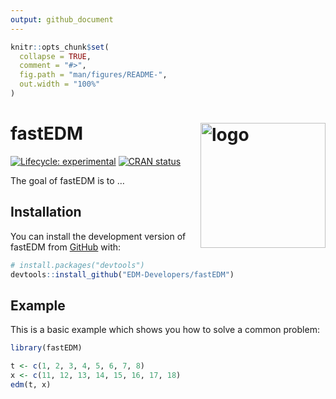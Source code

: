 ```yaml
---
output: github_document
---
```


<!-- README.md is generated from README.Rmd. Please edit that file -->

```r
knitr::opts_chunk$set(
  collapse = TRUE,
  comment = "#>",
  fig.path = "man/figures/README-",
  out.width = "100%"
)
```

# fastEDM <img src="man/figures/logo.png" align="right" height="200" alt="logo" />

<!-- badges: start -->
[![Lifecycle: experimental](https://img.shields.io/badge/lifecycle-experimental-orange.svg)](https://lifecycle.r-lib.org/articles/stages.html#experimental)
[![CRAN status](https://www.r-pkg.org/badges/version/fastEDM)](https://CRAN.R-project.org/package=fastEDM)
<!-- badges: end -->

The goal of fastEDM is to ...

## Installation

You can install the development version of fastEDM from [GitHub](https://github.com/) with:

``` r
# install.packages("devtools")
devtools::install_github("EDM-Developers/fastEDM")
```

## Example

This is a basic example which shows you how to solve a common problem:

```r
library(fastEDM)

t <- c(1, 2, 3, 4, 5, 6, 7, 8)
x <- c(11, 12, 13, 14, 15, 16, 17, 18)
edm(t, x)
```

